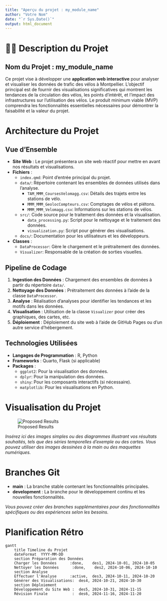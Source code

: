 ```yaml
---
title: "Aperçu du projet : my_module_name"
author: "Votre Nom"
date: "`r Sys.Date()`"
output: html_document
---
```


# 🚴🎯 Description du Projet

## Nom du Projet : my_module_name

Ce projet vise à développer une **application web interactive** pour analyser et visualiser les données de trafic des vélos à Montpellier. L'objectif principal est de fournir des visualisations significatives qui montrent les tendances de la circulation des vélos, les points d'intérêt, et l'impact des infrastructures sur l'utilisation des vélos. Le produit minimum viable (MVP) comprendra les fonctionnalités essentielles nécessaires pour démontrer la faisabilité et la valeur du projet.

# Architecture du Projet

## Vue d'Ensemble

- **Site Web** : Le projet présentera un site web réactif pour mettre en avant nos résultats et visualisations.
- **Fichiers** : 
    - `index.qmd`: Point d'entrée principal du projet.
    - `data/`: Répertoire contenant les ensembles de données utilisés dans l'analyse.
        - `TAM_MMM_CoursesVelomagg.csv`: Détails des trajets entre les stations de vélo.
        - `MMM_MMM_GeolocCompteurs.csv`: Comptages de vélos et piétons.
        - `MMM_MMM_Velomagg.csv`: Informations sur les stations de vélos.
    - `src/`: Code source pour le traitement des données et la visualisation.
        - `data_processing.py`: Script pour le nettoyage et le traitement des données.
        - `visualization.py`: Script pour générer des visualisations.
    - `docs/`: Documentation pour les utilisateurs et les développeurs.

- **Classes** : 
    - `DataProcessor`: Gère le chargement et le prétraitement des données.
    - `Visualizer`: Responsable de la création de sorties visuelles.

## Pipeline de Codage

1. **Ingestion des Données** : Chargement des ensembles de données à partir du répertoire `data/`.
2. **Nettoyage des Données** : Prétraitement des données à l'aide de la classe `DataProcessor`.
3. **Analyse** : Réalisation d'analyses pour identifier les tendances et les motifs dans les données.
4. **Visualisation** : Utilisation de la classe `Visualizer` pour créer des graphiques, des cartes, etc.
5. **Déploiement** : Déploiement du site web à l'aide de GitHub Pages ou d'un autre service d'hébergement.

## Technologies Utilisées

- **Langages de Programmation** : R, Python
- **Frameworks** : Quarto, Flask (si applicable)
- **Packages** : 
    - `ggplot2`: Pour la visualisation des données.
    - `dplyr`: Pour la manipulation des données.
    - `shiny`: Pour les composants interactifs (si nécessaire).
    - `matplotlib`: Pour les visualisations en Python.

# Visualisation du Projet

![Proposed Results](path/to/your/image.png)

*Insérez ici des images simples ou des diagrammes illustrant vos résultats souhaités, tels que des séries temporelles d'exemple ou des cartes. Vous pouvez utiliser des images dessinées à la main ou des maquettes numériques.*

# Branches Git

- **main** : La branche stable contenant les fonctionnalités principales.
- **development** : La branche pour le développement continu et les nouvelles fonctionnalités.

*Vous pouvez créer des branches supplémentaires pour des fonctionnalités spécifiques ou des expériences selon les besoins.*

# Planification Rétro

```mermaid
gantt
    title Timeline du Projet
    dateFormat  YYYY-MM-DD
    section Préparation des Données
    Charger les Données      :done,    des1, 2024-10-01, 2024-10-05
    Nettoyer les Données      :done,    des2, 2024-10-06, 2024-10-10
    section Analyse
    Effectuer l'Analyse      :active,  des3, 2024-10-11, 2024-10-20
    Générer des Visualisations:  des4, 2024-10-21, 2024-10-30
    section Déploiement
    Développement du Site Web :  des5, 2024-10-31, 2024-11-15
    Révision Finale           :  des6, 2024-11-16, 2024-11-20
```
